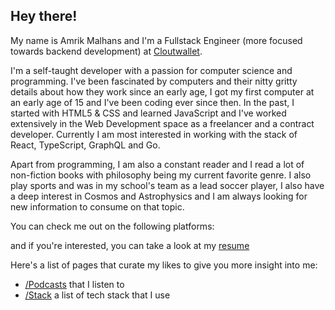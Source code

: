 
## Hey there!

My name is Amrik Malhans and I'm a Fullstack Engineer (more focused towards backend development) at [Cloutwallet](https://app.cloutwallet.io).

I'm a self-taught developer with a passion for computer science and programming. I've been fascinated by computers and their nitty gritty details about how they work since an early age, I got my first computer at an early age of 15 and I've been coding ever since then.
In the past, I started with HTML5 & CSS and learned JavaScript and I've worked extensively in the Web Development space as a freelancer and a contract developer. Currently I am most interested in working with the stack of React, TypeScript, GraphQL and Go.

Apart from programming, I am also a constant reader and I read a lot of non-fiction books with philosophy being my current favorite genre. I also play sports and was in my school's team as a lead soccer player, I also have a deep interest in Cosmos and Astrophysics and I am always looking for new information to consume on that topic.

You can check me out on the following platforms:

<ExternalLinksOverlay />

and if you're interested, you can take a look at my [resume](/resume.pdf)

Here's a list of pages that curate my likes to give you
more insight into me:

- [/Podcasts](/podcasts) that I listen to
- [/Stack](/stack) a list of tech stack that I use
